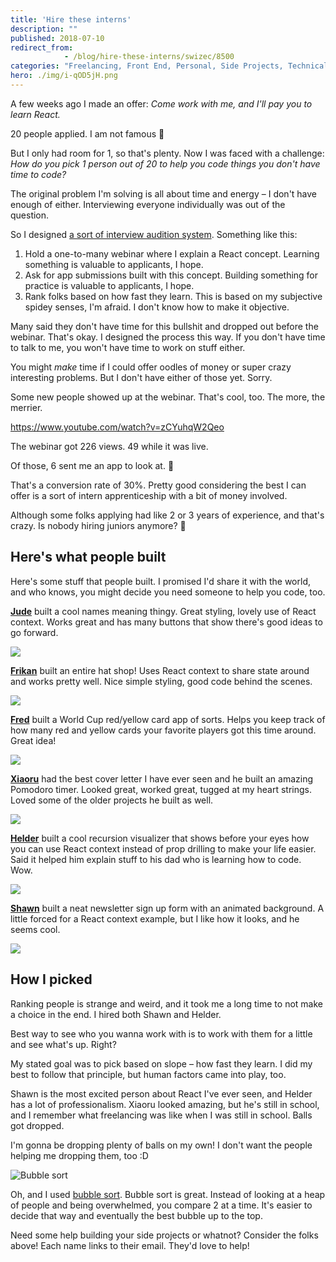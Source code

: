 ```yaml
---
title: 'Hire these interns'
description: ""
published: 2018-07-10
redirect_from: 
            - /blog/hire-these-interns/swizec/8500
categories: "Freelancing, Front End, Personal, Side Projects, Technical"
hero: ./img/i-qOD5jH.png
---
```

A few weeks ago I made an offer: _Come work with me, and I&#x27;ll pay you to learn React._

20 people applied. I am not famous 🤔

But I only had room for 1, so that&#x27;s plenty. Now I was faced with a challenge: _How do you pick 1 person out of 20 to help you code things you don&#x27;t have time to code?_

The original problem I&#x27;m solving is all about time and energy – I don&#x27;t have enough of either. Interviewing everyone individually was out of the question.

So I designed [a sort of interview audition system](https://swizec.com/blog/tech-intern-job/swizec/8454). Something like this:

1. Hold a one-to-many webinar where I explain a React concept. Learning something is valuable to applicants, I hope.
2. Ask for app submissions built with this concept. Building something for practice is valuable to applicants, I hope.
3. Rank folks based on how fast they learn. This is based on my subjective spidey senses, I&#x27;m afraid. I don&#x27;t know how to make it objective.

Many said they don&#x27;t have time for this bullshit and dropped out before the webinar. That&#x27;s okay. I designed the process this way. If you don&#x27;t have time to talk to me, you won&#x27;t have time to work on stuff either.

You might _make_ time if I could offer oodles of money or super crazy interesting problems. But I don&#x27;t have either of those yet. Sorry.

Some new people showed up at the webinar. That&#x27;s cool, too. The more, the merrier.

https://www.youtube.com/watch?v=zCYuhqW2Qeo

The webinar got 226 views. 49 while it was live.

Of those, 6 sent me an app to look at. 🎉

That&#x27;s a conversion rate of 30%. Pretty good considering the best I can offer is a sort of intern apprenticeship with a bit of money involved.

Although some folks applying had like 2 or 3 years of experience, and that&#x27;s crazy. Is nobody hiring juniors anymore? 🤔

## Here&#x27;s what people built

Here&#x27;s some stuff that people built. I promised I&#x27;d share it with the world, and who knows, you might decide you need someone to help you code, too.

[**Jude**](mailto:judenangoli@yahoo.com) built a cool names meaning thingy. Great styling, lovely use of React context. Works great and has many buttons that show there&#x27;s good ideas to go forward.

[![](./img/i-qOD5jH.png)](https://test-ad62f.firebaseapp.com/)

[**Frikan**](mailto:ferwee@gmail.com) built an entire hat shop! Uses React context to share state around and works pretty well. Nice simple styling, good code behind the scenes.

[![](./img/i-u3SgS7.png)](https://frikanrw.github.io/contexthatshop/)

[**Fred**](mailto:fred.thefriedone@gmail.com) built a World Cup red/yellow card app of sorts. Helps you keep track of how many red and yellow cards your favorite players got this time around. Great idea!

[![](./img/i-RyIvtI.png)](https://codesandbox.io/s/8kvnzq98p8)

[**Xiaoru**](mailto:hello@xiaoru.li) had the best cover letter I have ever seen and he built an amazing Pomodoro timer. Looked great, worked great, tugged at my heart strings. Loved some of the older projects he built as well.

![](./img/i-TXCXG5.png)

[**Helder**](mailto:hsribei.pub@gmail.com) built a cool recursion visualizer that shows before your eyes how you can use React context instead of prop drilling to make your life easier. Said it helped him explain stuff to his dad who is learning how to code. Wow.

[![](./img/i-s14tMy.png)](https://codesandbox.io/s/3vmrlm0175)

[**Shawn**](mailto:shawnhosea@shawnhosea.com) built a neat newsletter sign up form with an animated background. A little forced for a React context example, but I like how it looks, and he seems cool.

[![](./img/i-jEL88f.png)](https://craftatoms.github.io/newslettertemplate/)

## How I picked

Ranking people is strange and weird, and it took me a long time to not make a choice in the end. I hired both Shawn and Helder.

Best way to see who you wanna work with is to work with them for a little and see what&#x27;s up. Right?

My stated goal was to pick based on slope – how fast they learn. I did my best to follow that principle, but human factors came into play, too.

Shawn is the most excited person about React I&#x27;ve ever seen, and Helder has a lot of professionalism. Xiaoru looked amazing, but he&#x27;s still in school, and I remember what freelancing was like when I was still in school. Balls got dropped.

I&#x27;m gonna be dropping plenty of balls on my own! I don&#x27;t want the people helping me dropping them, too :D

![Bubble sort](./img/wikipedia-commons-c-c8-Bubble-sort-example-300px.gif)

Oh, and I used [bubble sort](https://en.wikipedia.org/wiki/Bubble_sort). Bubble sort is great. Instead of looking at a heap of people and being overwhelmed, you compare 2 at a time. It&#x27;s easier to decide that way and eventually the best bubble up to the top.

Need some help building your side projects or whatnot? Consider the folks above! Each name links to their email. They&#x27;d love to help!
